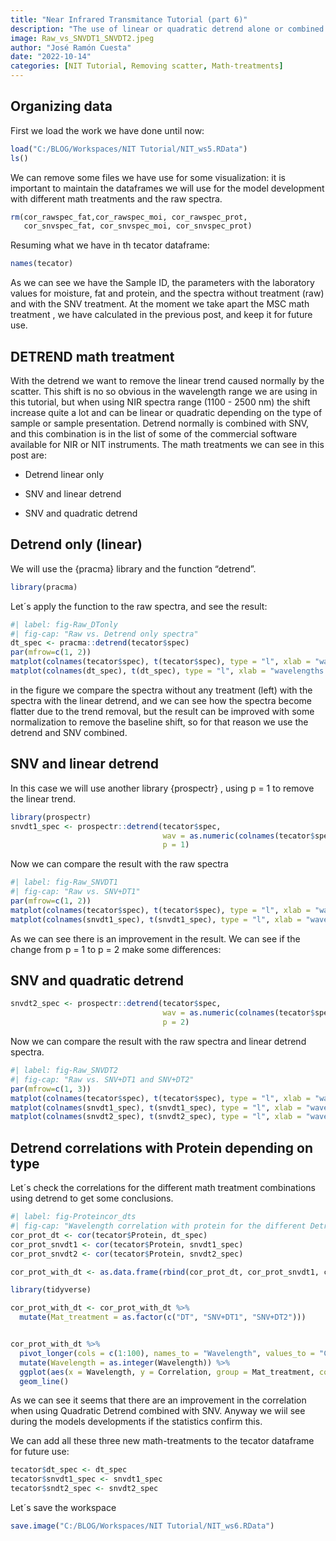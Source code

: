 ```yaml
---
title: "Near Infrared Transmitance Tutorial (part 6)"
description: "The use of linear or quadratic detrend alone or combined with SNV will be treated in this post"
image: Raw_vs_SNVDT1_SNVDT2.jpeg
author: "José Ramón Cuesta"
date: "2022-10-14"
categories: [NIT Tutorial, Removing scatter, Math-treatments]
---
```


## Organizing data

First we load the work we have done until now:

```r
load("C:/BLOG/Workspaces/NIT Tutorial/NIT_ws5.RData")
ls()
```

We can remove some files we have use for some visualization: it is important to maintain the dataframes we will use for the model development with different math treatments and the raw spectra.

```r
rm(cor_rawspec_fat,cor_rawspec_moi, cor_rawspec_prot,
   cor_snvspec_fat, cor_snvspec_moi, cor_snvspec_prot)
```

Resuming what we have in th tecator dataframe:
```r
names(tecator)
```

As we can see we have the Sample ID, the parameters with the laboratory values for moisture, fat and protein, and the spectra without treatment (raw) and with the SNV treatment. At the moment we take apart the MSC math treatment , we have calculated in the previous post, and keep it for future use.

## DETREND math treatment

With the detrend we want to remove the linear trend caused normally by the scatter. This shift is no so obvious in the wavelength range we are using in this tutorial, but when using NIR spectra range (1100 - 2500 nm) the shift increase quite a lot and can be linear or quadratic depending on the type of sample or sample presentation. Detrend normally is combined with SNV, and this combination is in the list of some of the commercial software available for NIR or NIT instruments. The math treatments we can see in this post are:

-   Detrend linear only

-   SNV and linear detrend

-   SNV and quadratic detrend

## Detrend only (linear)

We will use the {pracma} library and the function "detrend".

```r
library(pracma)
```

Let´s apply the function to the raw spectra, and see the result:
```r
#| label: fig-Raw_DTonly
#| fig-cap: "Raw vs. Detrend only spectra"
dt_spec <- pracma::detrend(tecator$spec)
par(mfrow=c(1, 2))
matplot(colnames(tecator$spec), t(tecator$spec), type = "l", xlab = "wavelengths (nm)", ylab = "Absorbance", main = "Raw spectra", col = "grey")
matplot(colnames(dt_spec), t(dt_spec), type = "l", xlab = "wavelengths (nm)", ylab = "Absorbance", main = "Only linear detrend", col = "blue")
```

in the figure we compare the spectra without any treatment (left) with the spectra with the linear detrend, and we can see how the spectra become flatter due to the trend removal, but the result can be improved with some normalization to remove the baseline shift, so for that reason we use the detrend and SNV combined.

## SNV and linear detrend
In this case we will use another library {prospectr} , using p = 1 to remove the linear trend.
```r
library(prospectr)
snvdt1_spec <- prospectr::detrend(tecator$spec, 
                                  wav = as.numeric(colnames(tecator$spec)),
                                  p = 1) 
```

Now we can compare the result with the raw spectra

```r
#| label: fig-Raw_SNVDT1
#| fig-cap: "Raw vs. SNV+DT1"
par(mfrow=c(1, 2))
matplot(colnames(tecator$spec), t(tecator$spec), type = "l", xlab = "wavelengths (nm)", ylab = "Absorbance", main = "Raw spectra", col = "grey")
matplot(colnames(snvdt1_spec), t(snvdt1_spec), type = "l", xlab = "wavelengths (nm)", ylab = "Absorbance", main = "SNV and Linear Detrend", col = "blue")
```

As we can see there is an improvement in the result. We can see if the change from p = 1 to p = 2 make some differences:

## SNV and quadratic detrend

```r
snvdt2_spec <- prospectr::detrend(tecator$spec, 
                                  wav = as.numeric(colnames(tecator$spec)),
                                  p = 2) 
```

Now we can compare the result with the raw spectra and linear detrend spectra.

```r
#| label: fig-Raw_SNVDT2
#| fig-cap: "Raw vs. SNV+DT1 and SNV+DT2"
par(mfrow=c(1, 3))
matplot(colnames(tecator$spec), t(tecator$spec), type = "l", xlab = "wavelengths (nm)", ylab = "Absorbance", main = "Raw spectra", col = "grey")
matplot(colnames(snvdt1_spec), t(snvdt1_spec), type = "l", xlab = "wavelengths (nm)", ylab = "Absorbance", main = "SNV and Linear Detrend", col = "blue")
matplot(colnames(snvdt2_spec), t(snvdt2_spec), type = "l", xlab = "wavelengths (nm)", ylab = "Absorbance", main = "SNV and Quadratic Detrend", col = "blue")
```

## Detrend correlations with Protein depending on type
Let´s check the correlations for the different math treatment combinations using detrend to get some conclusions.
```r
#| label: fig-Proteincor_dts
#| fig-cap: "Wavelength correlation with protein for the different Detrend treatments"
cor_prot_dt <- cor(tecator$Protein, dt_spec)
cor_prot_snvdt1 <- cor(tecator$Protein, snvdt1_spec)
cor_prot_snvdt2 <- cor(tecator$Protein, snvdt2_spec)

cor_prot_with_dt <- as.data.frame(rbind(cor_prot_dt, cor_prot_snvdt1, cor_prot_snvdt2))

library(tidyverse)

cor_prot_with_dt <- cor_prot_with_dt %>% 
  mutate(Mat_treatment = as.factor(c("DT", "SNV+DT1", "SNV+DT2")))


cor_prot_with_dt %>% 
  pivot_longer(cols = c(1:100), names_to = "Wavelength", values_to = "Correlation") %>% 
  mutate(Wavelength = as.integer(Wavelength)) %>% 
  ggplot(aes(x = Wavelength, y = Correlation, group = Mat_treatment, col = Mat_treatment)) +
  geom_line()
```

As we can see it seems that there are an improvement in the correlation when using Quadratic Detrend combined with SNV. Anyway we wiil see during the models developments if the statistics confirm this.

We can add all these three new math-treatments to the tecator dataframe for future use:

```r
tecator$dt_spec <- dt_spec
tecator$snvdt1_spec <- snvdt1_spec
tecator$sndt2_spec <- snvdt2_spec
```

Let´s save the workspace

```r
save.image("C:/BLOG/Workspaces/NIT Tutorial/NIT_ws6.RData")
```

